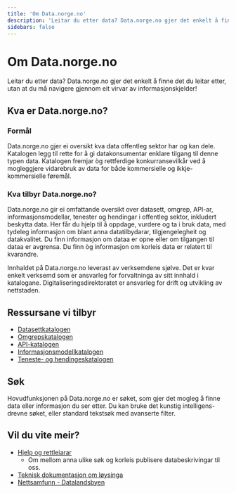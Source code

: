 ```yaml
---
title: 'Om Data.norge.no'
description: 'Leitar du etter data? Data.norge.no gjer det enkelt å finne det du leitar etter, utan at du må navigere gjennom eit virvar av informasjonskjelder!'
sidebars: false
---
```


# Om Data.norge.no

<Ingress size='xs'>
    Leitar du etter data? Data.norge.no gjer det enkelt å finne det du leitar etter, utan at du må navigere gjennom eit
    virvar av informasjonskjelder!
</Ingress>

## Kva er Data.norge.no?

### Formål

Data.norge.no gjer ei oversikt kva data offentleg sektor har og kan dele. Katalogen legg til rette for å gi datakonsumentar enklare tilgang til denne typen data. Katalogen fremjar òg rettferdige konkurransevilkår ved å mogleggjere vidarebruk av data for både kommersielle og ikkje-kommersielle føremål.

### Kva tilbyr Data.norge.no?

Data.norge.no gir ei omfattande oversikt over datasett, omgrep, API-ar, informasjonsmodellar, tenester og hendingar i offentleg sektor, inkludert beskytta data. Her får du hjelp til å oppdage, vurdere og ta i bruk data, med tydeleg informasjon om blant anna datatilbydarar, tilgjengelegheit og datakvalitet. Du finn informasjon om dataa er opne eller om tilgangen til dataa er avgrensa. Du finn òg informasjon om korleis data er relatert til kvarandre.

Innhaldet på Data.norge.no leverast av verksemdene sjølve. Det er kvar enkelt verksemd som er ansvarleg for forvaltninga av sitt innhald i katalogane. Digitaliseringsdirektoratet er ansvarleg for drift og utvikling av nettstaden.

## Ressursane vi tilbyr

-   [Datasettkatalogen](https://data.norge.no/datasets)
-   [Omgrepskatalogen](https://data.norge.no/concepts)
-   [API-katalogen](https://data.norge.no/data-services)
-   [Informasjonsmodellkatalogen](https://data.norge.no/information-models)
-   [Teneste- og hendingeskatalogen](https://data.norge.no/public-services-and-events)

## Søk

Hovudfunksjonen på Data.norge.no er søket, som gjer det mogleg å finne data eller informasjon du ser etter. Du kan bruke det kunstig intelligens-drevne søket, eller standard tekstsøk med avanserte filter.

## Vil du vite meir?

-   [Hjelp og rettleiarar](/docs/)
    -   Om mellom anna ulike søk og korleis publisere databeskrivingar til oss.
-   [Teknisk dokumentasjon om løysinga](https://informasjonsforvaltning.github.io/)
-   [Nettsamfunn - Datalandsbyen](https://datalandsbyen.norge.no/)
